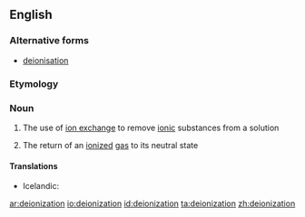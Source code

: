 ==English==

===Alternative forms===
* [[deionisation]]

===Etymology===
{{suffix|deionize|ation|lang=en}}

===Noun===
{{en-noun}}

# {{label|en|chemistry}} The use of [[ion exchange]] to remove [[ionic]] substances from a solution
# {{label|en|chemistry}} The return of an [[ionized]] [[gas]] to its neutral state

====Translations====
{{trans-top|use of ion exchange to remove ionic substances from a solution}}
* Icelandic: {{t|is|afjónun|f}}
{{trans-mid}}
{{trans-bottom}}

{{trans-top|return of an ionized gas to its neutral state}}
{{trans-mid}}
{{trans-bottom}}

[[ar:deionization]]
[[io:deionization]]
[[id:deionization]]
[[ta:deionization]]
[[zh:deionization]]